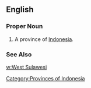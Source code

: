 ==English==
===Proper Noun===
{{en-proper noun}}
#A province of [[Indonesia]].
===See Also===
[[w:West Sulawesi]]

[[Category:Provinces of Indonesia]]